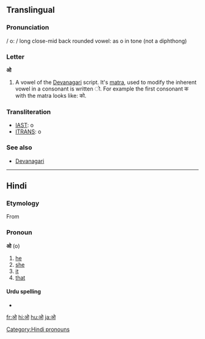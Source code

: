 ==Translingual==

===Pronunciation===
/ ο: / long close-mid back rounded vowel: as o in tone (not a diphthong)

===Letter===
'''ओ'''

# A vowel of the [[Devanagari]] script.  It's [[matra]], used to modify the inherent vowel in a consonant is written &#x094B;.  For example the first consonant क with the matra looks like: को.

===Transliteration===
*[[w:IAST|IAST]]: o
*[[w:ITRANS|ITRANS]]: o

===See also===
*[[w:Devanagari|Devanagari]]

----

==Hindi==
===Etymology===
From {{Pers.|hi}} {{FAchar|[[او]]}}

===Pronoun===
'''ओ''' (o)

# [[he]]
# [[she]]
# [[it]]
# [[that]]

====Urdu spelling====
*{{URchar|[[او#Urdu|او]]}}

[[Category:Hindi pronouns]]

[[fr:ओ]]
[[hi:ओ]]
[[hu:ओ]]
[[ja:ओ]]